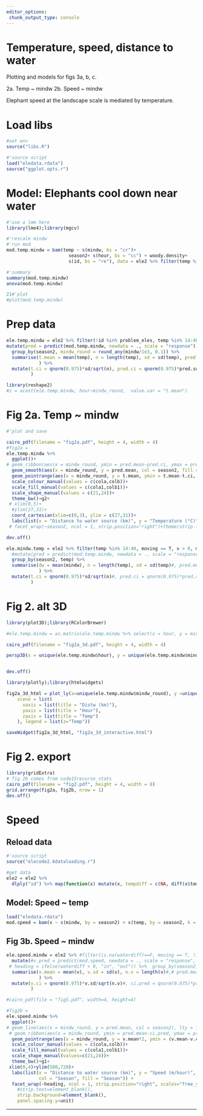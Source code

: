 ```yaml
---
editor_options:
 chunk_output_type: console
---
```


# Temperature, speed, distance to water
Plotting and models for figs 3a, b, c.

2a. Temp ~ mindw
2b. Speed ~ mindw

Elephant speed at the landscape scale is mediated by temperature.

# Load libs

```r
#set env
source("libs.R")
```

```r
#'source script
load("eledata.rdata")
source("ggplot.opts.r")
```

# Model: Elephants cool down near water

```r
#'use a lmm here
library(lme4);library(mgcv)

#'rescale mindw
#'run mod
mod.temp.mindw = bam(temp ~ s(mindw, bs = "cr")+
                       season2+ s(hour, bs = "cc") + woody.density+
                       s(id, bs = "re"), data = ele2 %>% filter(temp %in% 14:40), na.action = na.omit)

#'summary
summary(mod.temp.mindw)
anova(mod.temp.mindw)

21#'plot
#plot(mod.temp.mindw)
```

# Prep data

```r
ele.temp.mindw = ele2 %>% filter(!id %in% problem_eles, temp %in% 14:40, v > 100) %>%
mutate(pred = predict(mod.temp.mindw, newdata = ., scale = "response")) %>%
  group_by(season2, mindw_round = round_any(mindw/1e3, 0.1)) %>%
  summarise(t.mean = mean(temp), n = length(temp), sd = sd(temp), pred.mean = mean(pred, na.rm = T), pred.n = length(pred), pred.sd = sd(pred, na.rm = T)
            ) %>%
  mutate(t.ci = qnorm(0.975)*sd/sqrt(n), pred.ci = qnorm(0.975)*pred.sd/sqrt(pred.n)
         )

library(reshape2)
#z = acast(ele.temp.mindw, hour~mindw_round,  value.var = "t.mean")
```



# Fig 2a. Temp ~ mindw

```r
#'plot and save

cairo_pdf(filename = "fig2a.pdf", height = 4, width = 4)
#fig2a =
ele.temp.mindw %>%
  ggplot()+
# geom_ribbon(aes(x = mindw_round, ymin = pred.mean-pred.ci, ymax = pred.mean+pred.ci, group = season2), fill = "grey", alpha = 0.5)+
  geom_smooth(aes(x = mindw_round, y = pred.mean, col = season2, fill = season2), lty = 1, lwd = 0.4, alpha = 0.3)+
  geom_pointrange(aes(x = mindw_round, y = t.mean, ymin = t.mean-t.ci, ymax = t.mean+t.ci, col = season2, shape = season2), fatten = 7, stroke = 0.7, fill = "white", position = position_dodge(width = 0.1),lwd = 0.2, lty = 1)+
  scale_colour_manual(values = c(cola,colb))+
  scale_fill_manual(values = c(cola1,colb1))+
  scale_shape_manual(values = c(21,24))+
  theme_bw()+g2+
 # xlim(0,5)+
  #ylim(27,31)+
  coord_cartesian(xlim=c(0,3), ylim = c(27,31))+
  labs(list(x = "Distance to water source (km)", y = "Temperature (°C)", title = "(a)"))
 # facet_wrap(~season2, ncol = 1, strip.position="right")+theme(strip.text=element_blank(), strip.background=element_blank(), panel.spacing.y=unit)

dev.off()
```

```r
ele.mindw.temp = ele2 %>% filter(temp %in% 14:40, moving == T, v > 0, meanspeed > 0) %>%
  #mutate(pred = predict(mod.temp.mindw, newdata = ., scale = "response")) %>%
  group_by(season2, temp) %>%
  summarise(dw = mean(mindw), n = length(temp), sd = sd(temp)#, pred.mean = mean(pred, na.rm = T), pred.n = length(pred), pred.sd = sd(pred, na.rm = T)
            ) %>%
  mutate(t.ci = qnorm(0.975)*sd/sqrt(n)#, pred.ci = qnorm(0.975)*pred.sd/sqrt(pred.n)
         )
```


# Fig 2. alt 3D

```r

library(plot3D);library(RColorBrewer)

#ele.temp.mindw = as.matrix(ele.temp.mindw %>% select(x = hour, y = mindw_round, z = t.mean))

cairo_pdf(filename = "fig2a_3d.pdf", height = 4, width = 4)

persp3D(x = unique(ele.temp.mindw$hour), y = unique(ele.temp.mindw$mindw_round), z = z, col = brewer.pal(9,"YlOrRd"), ticktype = "detailed", xlab = "Hour", ylab = "Distance_water (km)", zlab = "Temp", clab = "Temp", NAcol = 1, phi = 20, theta = 45, contour = T, main = "B", line = 0)


dev.off()

```

```r
library(plotly);library(htmlwidgets)

fig2a_3d_html = plot_ly(x=unique(ele.temp.mindw$mindw_round), y =unique(ele.temp.mindw$hour), z=~z, type = "surface", colors = "YlOrRd",  name = "Temp") %>% layout(title = "Fig 2a. 3D-interactive",
    scene = list(
      xaxis = list(title = "Distw (km)"),
      yaxis = list(title = "Hour"),
      zaxis = list(title = "Temp")
    ), legend = list(z="Temp"))

saveWidget(fig2a_3d_html, "fig2a_3d_interactive.html")
```

# Fig 2. export

```r
library(gridExtra)
# fig 2b comes from code15recurse_stats
cairo_pdf(filename = "fig2.pdf", height = 4, width = 8)
grid.arrange(fig2a, fig2b, nrow = 1)
dev.off()
```

# Speed

## Reload data

```r
#'source script
source("elecode2.6dataloading.r")
```

```r
#get data
ele2 = ele2 %>%
  dlply("id") %>% map(function(x) mutate(x, tempdiff = c(NA, diff(x$temp, lag = 1)), waterdiff = c(diff(x$mindw, lag = 1), NA)) %>% mutate(towater = as.factor(ifelse(waterdiff < 0, "to", "away")))) %>% bind_rows() %>% mutate(temp = round_any(temp,2))

```

## Model: Speed ~ temp

```r
load("eledata.rdata")
mod.speed = bam(v ~ s(mindw, by = season2) + s(temp, by = season2, k = 4) + season2 + woody.density + s(id, bs = "re"), data = ele2)
```

## Fig 3b. Speed ~ mindw

```r

ele.speed.mindw = ele2 %>% #filter(is.na(waterdiff)==F, moving == T, !id %in% problem_eles) %>% 
  mutate(#v.pred = predict(mod.speed, newdata = ., scale = "response", allow.new.levels = T), 
 # heading = ifelse(waterdiff < 0, "in", "out")) %>%  group_by(season2, heading, mindw_round = round_any(mindw/1e3, 0.15)) %>%
  summarise(v.mean = mean(v), v.sd = sd(v), n.v = length(v)#,# pred.mean = mean(v.pred, na.rm = T), pred.sd=sd(v.pred, na.rm = T), pred.n = length(v.pred)
            ) %>%
  mutate(v.ci = qnorm(0.975)*v.sd/sqrt(n.v)#, ci.pred = qnorm(0.975)*pred.sd/sqrt(pred.n)
         )
```


```r
#cairo_pdf(file = "fig5.pdf", width=4, height=4)

#fig2b =
ele.speed.mindw %>%
  ggplot()+
# geom_line(aes(x = mindw_round, y = pred.mean, col = season2), lty = 1)+
 # geom_ribbon(aes(x = mindw_round, ymin = pred.mean-ci.pred, ymax = pred.mean+ci.pred), fill = "grey", alpha = 0.5)+
  geom_pointrange(aes(x = mindw_round, y = v.mean*2, ymin = (v.mean-v.ci)*2, ymax = (v.mean+v.ci)*2, col = season2, shape = season2), fatten = 7, fill = "white", lty = 1, lwd = 0.2, stroke = 0.7, position = position_dodge(width = 0.2))+
  scale_colour_manual(values = c(cola,colb))+
  scale_fill_manual(values = c(cola1,colb1))+
  scale_shape_manual(values=c(21,24))+
  theme_bw()+g1+
 xlim(0,4)+ylim(500,720)+
  labs(list(x = "Distance to water source (km)", y = "Speed (m/hour)",
            col = "Season", fill = "Season")) +
  facet_wrap(~heading, ncol = 1, strip.position="right", scales="free_y")+theme(
    #strip.text=element_blank(),
    strip.background=element_blank(),
    panel.spacing.y=unit)
```

----
